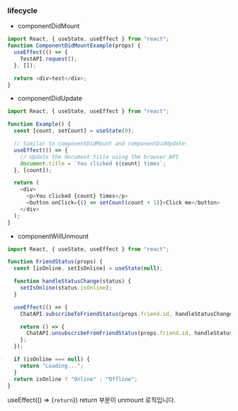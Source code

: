 
<div className={styles["Welcome"]}>

### lifecycle

- componentDidMount

```javascript
import React, { useState, useEffect } from "react";
function ComponentDidMountExample(props) {
  useEffect(() => {
    TestAPI.request();
  }, []);

  return <div>test</div>;
}
```

- componentDidUpdate

```javascript
import React, { useState, useEffect } from "react";

function Example() {
  const [count, setCount] = useState(0);

  // Similar to componentDidMount and componentDidUpdate:
  useEffect(() => {
    // Update the document title using the browser API
    document.title = `You clicked ${count} times`;
  }, [count]);

  return (
    <div>
      <p>You clicked {count} times</p>
      <button onClick={() => setCount(count + 1)}>Click me</button>
    </div>
  );
}
```

- componentWillUnmount

```javascript
import React, { useState, useEffect } from "react";

function FriendStatus(props) {
  const [isOnline, setIsOnline] = useState(null);

  function handleStatusChange(status) {
    setIsOnline(status.isOnline);
  }

  useEffect(() => {
    ChatAPI.subscribeToFriendStatus(props.friend.id, handleStatusChange);

    return () => {
      ChatAPI.unsubscribeFromFriendStatus(props.friend.id, handleStatusChange);
    };
  });

  if (isOnline === null) {
    return "Loading...";
  }
  return isOnline ? "Online" : "Offline";
}
```

useEffect(() => {`return`}) return 부분이 unmount 로직입니다.

</div>
